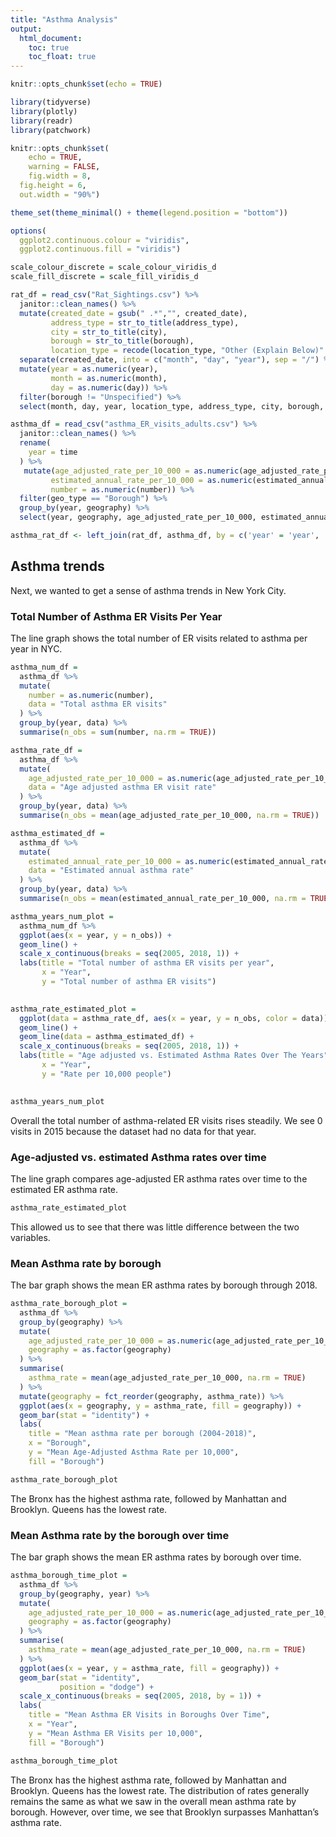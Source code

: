```yaml
---
title: "Asthma Analysis"
output: 
  html_document:
    toc: true
    toc_float: true
---
```


```r
knitr::opts_chunk$set(echo = TRUE)
```

```r
library(tidyverse)
library(plotly)
library(readr)
library(patchwork)

knitr::opts_chunk$set(
	echo = TRUE,
	warning = FALSE,
	fig.width = 8, 
  fig.height = 6,
  out.width = "90%")

theme_set(theme_minimal() + theme(legend.position = "bottom"))

options(
  ggplot2.continuous.colour = "viridis",
  ggplot2.continuous.fill = "viridis")

scale_colour_discrete = scale_colour_viridis_d
scale_fill_discrete = scale_fill_viridis_d
```

```r
rat_df = read_csv("Rat_Sightings.csv") %>%
  janitor::clean_names() %>%
  mutate(created_date = gsub(" .*","", created_date),
         address_type = str_to_title(address_type),
         city = str_to_title(city),
         borough = str_to_title(borough),
         location_type = recode(location_type, "Other (Explain Below)" = "Other")) %>%
  separate(created_date, into = c("month", "day", "year"), sep = "/") %>%
  mutate(year = as.numeric(year),
         month = as.numeric(month),
         day = as.numeric(day)) %>%
  filter(borough != "Unspecified") %>%
  select(month, day, year, location_type, address_type, city, borough, latitude, longitude)
```

```r
asthma_df = read_csv("asthma_ER_visits_adults.csv") %>%
  janitor::clean_names() %>%
  rename(
    year = time
  ) %>%
   mutate(age_adjusted_rate_per_10_000 = as.numeric(age_adjusted_rate_per_10_000),
         estimated_annual_rate_per_10_000 = as.numeric(estimated_annual_rate_per_10_000),
         number = as.numeric(number)) %>%
  filter(geo_type == "Borough") %>%
  group_by(year, geography) %>%
  select(year, geography, age_adjusted_rate_per_10_000, estimated_annual_rate_per_10_000, number)
```


```r
asthma_rat_df <- left_join(rat_df, asthma_df, by = c('year' = 'year', 'borough' = 'geography'))
```

## Asthma trends

Next, we wanted to get a sense of asthma trends in New York City.

### Total Number of Asthma ER Visits Per Year

The line graph shows the total number of ER visits related to asthma per year in NYC. 

```r
asthma_num_df =
  asthma_df %>%
  mutate(
    number = as.numeric(number), 
    data = "Total asthma ER visits"
  ) %>%
  group_by(year, data) %>%
  summarise(n_obs = sum(number, na.rm = TRUE))

asthma_rate_df =
  asthma_df %>%
  mutate(
    age_adjusted_rate_per_10_000 = as.numeric(age_adjusted_rate_per_10_000),
    data = "Age adjusted asthma ER visit rate"
  ) %>%
  group_by(year, data) %>%
  summarise(n_obs = mean(age_adjusted_rate_per_10_000, na.rm = TRUE))

asthma_estimated_df =
  asthma_df %>%
  mutate(
    estimated_annual_rate_per_10_000 = as.numeric(estimated_annual_rate_per_10_000), 
    data = "Estimated annual asthma rate"
  ) %>%
  group_by(year, data) %>%
  summarise(n_obs = mean(estimated_annual_rate_per_10_000, na.rm = TRUE))

asthma_years_num_plot =
  asthma_num_df %>%
  ggplot(aes(x = year, y = n_obs)) + 
  geom_line() +
  scale_x_continuous(breaks = seq(2005, 2018, 1)) +
  labs(title = "Total number of asthma ER visits per year",
       x = "Year",
       y = "Total number of asthma ER visits")
  

asthma_rate_estimated_plot = 
  ggplot(data = asthma_rate_df, aes(x = year, y = n_obs, color = data)) + 
  geom_line() +
  geom_line(data = asthma_estimated_df) +
  scale_x_continuous(breaks = seq(2005, 2018, 1)) +
  labs(title = "Age adjusted vs. Estimated Asthma Rates Over The Years",
       x = "Year",
       y = "Rate per 10,000 people")
  

asthma_years_num_plot
```

Overall the total number of asthma-related ER visits rises steadily. We see 0 visits in 2015 because the dataset had no data for that year. 

### Age-adjusted vs. estimated Asthma rates over time

The line graph compares age-adjusted ER asthma rates over time to the estimated ER asthma rate. 

```r
asthma_rate_estimated_plot
```

This allowed us to see that there was little difference between the two variables. 

###  Mean Asthma rate by borough

The bar graph shows the mean ER asthma rates by borough through 2018. 

```r
asthma_rate_borough_plot = 
  asthma_df %>% 
  group_by(geography) %>% 
  mutate(
    age_adjusted_rate_per_10_000 = as.numeric(age_adjusted_rate_per_10_000),
    geography = as.factor(geography)
  ) %>%
  summarise(
    asthma_rate = mean(age_adjusted_rate_per_10_000, na.rm = TRUE)
  ) %>%
  mutate(geography = fct_reorder(geography, asthma_rate)) %>% 
  ggplot(aes(x = geography, y = asthma_rate, fill = geography)) + 
  geom_bar(stat = "identity") +
  labs(
    title = "Mean asthma rate per borough (2004-2018)",
    x = "Borough",
    y = "Mean Age-Adjusted Asthma Rate per 10,000",
    fill = "Borough")

asthma_rate_borough_plot
```

The Bronx has the highest asthma rate, followed by Manhattan and Brooklyn. Queens has the lowest rate. 

### Mean Asthma rate by the borough over time

The bar graph shows the mean ER asthma rates by borough over time.

```r
asthma_borough_time_plot = 
  asthma_df %>% 
  group_by(geography, year) %>% 
  mutate(
    age_adjusted_rate_per_10_000 = as.numeric(age_adjusted_rate_per_10_000),
    geography = as.factor(geography)
  ) %>%
  summarise(
    asthma_rate = mean(age_adjusted_rate_per_10_000, na.rm = TRUE)
  ) %>%
  ggplot(aes(x = year, y = asthma_rate, fill = geography)) +
  geom_bar(stat = "identity",
           position = "dodge") +
  scale_x_continuous(breaks = seq(2005, 2018, by = 1)) +
  labs(
    title = "Mean Asthma ER Visits in Boroughs Over Time",
    x = "Year",
    y = "Mean Asthma ER Visits per 10,000",
    fill = "Borough")

asthma_borough_time_plot
```

The Bronx has the highest asthma rate, followed by Manhattan and Brooklyn. Queens has the lowest rate. The distribution of rates generally remains the same as what we saw in the overall mean asthma rate by borough. However, over time, we see that Brooklyn surpasses Manhattan’s asthma rate. 
